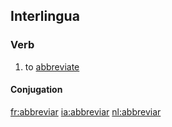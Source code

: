 ==Interlingua==

===Verb===
{{ia-verb|ar}}

# to [[abbreviate]]

====Conjugation====
{{ia-conj|abbrevi|ar}}

[[fr:abbreviar]]
[[ia:abbreviar]]
[[nl:abbreviar]]